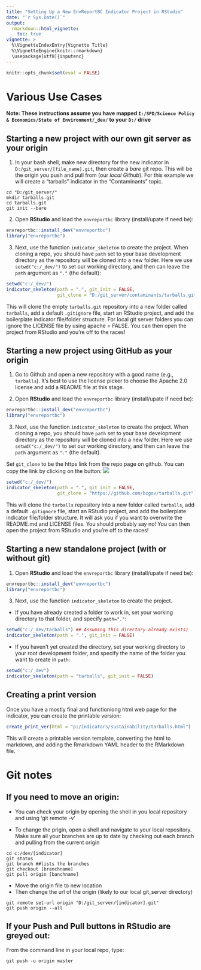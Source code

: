```yaml
---
title: "Setting Up a New EnvReportBC Indicator Project in RStudio"
date: "`r Sys.Date()`"
output: 
  rmarkdown::html_vignette:
    toc: true
vignette: >
  %\VignetteIndexEntry{Vignette Title}
  %\VignetteEngine{knitr::rmarkdown}
  \usepackage[utf8]{inputenc}
---
```


```r
knitr::opts_chunk$set(eval = FALSE)
```

# Various Use Cases

**Note: These instructions assume you have mapped `I:/SPD/Science Policy & Economics/State of Environment/_dev/` to your `D:/` drive**

## Starting a new project with our own git server as your origin

1) In your bash shell, make new directory for the new indicator in 
  `D:/git_server/[file_name].git`, then create a *bare* git repo.  This will be the 
  origin you push and pull from (our *local Github*). For this example we will 
  create a "tarballs" indicator in the "Contaminants" topic.

```
cd "D:/git_server/"
mkdir tarballs.git
cd tarballs.git
git init --bare
```

2) Open **RStudio** and load the `envreportbc` library (install/upate if need be):

```r
envreportbc::install_dev("envreportbc")
library("envreportbc")
```


3) Next, use the function `indicator_skeleton` to create the project. When cloning
  a repo, you should have `path` set to your base development directory as the 
  repository will be cloned into a new folder. Here we use `setwd("c:/_dev/")` 
  to set our working directory, and then can leave the `path` argument as `"."`
  (the default):

```r
setwd("c:/_dev/")
indicator_skeleton(path = ".", git_init = FALSE, 
                   git_clone = "D:/git_server/contaminants/tarballs.git")
```

This will clone the empty `tarballs.git` repository into a new folder called `tarballs`, 
add a default `.gitignore` file, start an RStudio project, and add the boilerplate 
indicator file/folder structure. For local git server folders you can ignore the LICENSE file by using apache = FALSE. You can then open the project from RStudio and you're off to the races!

## Starting a new project using GitHub as your origin

1) Go to Github and open a new repository with a good name (e.g., `tarballs`). 
  It's best to use the license picker to choose the Apache 2.0 license and add a 
  README file at this stage.

2) Open **RStudio** and load the `envreportbc` library (install/upate if need be):

```r
envreportbc::install_dev("envreportbc")
library("envreportbc")
```

3) Next, use the function `indicator_skeleton` to create the project. When cloning
  a repo, you should have `path` set to your base development directory as the 
  repository will be cloned into a new folder. Here we use `setwd("c:/_dev/")` 
  to set our working directory, and then can leave the `path` argument as `"."`
  (the default).
  
  Set `git_clone` to be the https link from the repo page on github. 
  You can copy the link by clicking on the button:
  ![](clone.PNG)

```r
setwd("c:/_dev/")
indicator_skeleton(path = ".", git_init = FALSE, 
                   git_clone = "https://github.com/bcgov/tarballs.git")
```

This will clone the `tarballs` repository into a new folder called `tarballs`, 
add a default `.gitignore` file, start an RStudio project, and add the boilerplate 
indicator file/folder structure. It will ask you if you want to overwrite the 
README.md and LICENSE files. You should probably say no! You can then open the 
project from RStudio and you're off to the races!


## Starting a new standalone project (with or without git)

1) Open **RStudio** and load the `envreportbc` library (install/upate if need be):

```r
envreportbc::install_dev("envreportbc")
library("envreportbc")
```

3) Next, use the function `indicator_skeleton` to create the project. 
  - If you have already created a folder to work in, set your working directory 
  to that folder, and specify `path="."`:

```r
setwd("c:/_dev/tarballs") ## Assuming this directory already exists)
indicator_skeleton(path = ".", git_init = FALSE)
```
  
  - If you haven't yet created the directory, set your working directory to your
    root development folder, and specify the name of the folder you want to create
    in `path`:
    
```r
setwd("c:/_dev")
indicator_skeleton(path = "tarballs", git_init = FALSE)
```

## Creating a print version

Once you have a mostly final and functioniong html web page for the indicator, 
you can create the printable version:

```r
create_print_ver(html = "p:/indicators/sustainability/tarballs.html")
```

This will create a printable version template, converting the html to markdown,
and adding the Rmarkdown YAML header to the RMarkdown file.

# Git notes

## If you need to move an origin:

- You can check your origin by opening the shell in you local repository 
and using 'git remote -v'

- To change the prigin, open a shell and navigate to your local repository.  Make sure all your 
branches are up to date by checking out each branch and pulling from the current origin

```
cd c:/dev/[indicator]
git status
git branch ##lists the branches
git checkout [branchname]
git pull origin [banchname]
```
- Move the origin file to new location
- Then change the url of the origin (likely to our local git_server directory)

```
git remote set-url origin "D:/git_server/[indicator].git"
git push origin --all
```

## If your Push and Pull buttons in RStudio are greyed out:

From the command line in your local repo, type:
```
git push -u origin master
```
